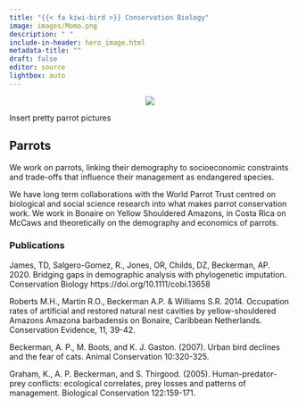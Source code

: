 ```yaml
---
title: "{{< fa kiwi-bird >}} Conservation Biology"
image: images/Momo.png
description: " "
include-in-header: hero_image.html
metadata-title: ""
draft: false
editor: source
lightbox: auto
---
```


<!-- PROJECT 1 -->
<!-- Side panel -->

:::{.column-page}

:::{.paper-left-column}

<center>
:::{.col-image layout-ncol=1 style="margin-left: auto; margin-right: auto;"}
<!-- add image url -->
<img src="images/Raptor.jpg" class="rounded"/></img>
:::
</center>
::: {figure-caption}
Insert pretty parrot pictures
:::

:::


<!-- Main panel description -->

::: {.paper-main-column}

## <i class="fa-solid fa-kiwi-bird"></i> Parrots

We work on parrots, linking their demography to socioeconomic constraints and trade-offs that influence their management as endangered species.

We have long term collaborations with the World Parrot Trust centred on biological and social science research into what makes parrot conservation work. We work in Bonaire on Yellow Shouldered Amazons, in Costa Rica on McCaws and theoretically on the demography and economics of parrots.

### Publications

James, TD, Salgero-Gomez, R., Jones, OR, Childs, DZ, Beckerman, AP. 2020. Bridging gaps in demographic analysis with phylogenetic imputation. Conservation Biology https://doi.org/10.1111/cobi.13658

Roberts M.H., Martin R.O., Beckerman A.P. & Williams S.R. 2014. Occupation rates of artificial and restored natural nest cavities by yellow-shouldered Amazons Amazona barbadensis on Bonaire, Caribbean Netherlands. Conservation Evidence, 11, 39-42. 

Beckerman, A. P., M. Boots, and K. J. Gaston. (2007). Urban bird declines and the fear of cats. Animal Conservation 10:320-325.

Graham, K., A. P. Beckerman, and S. Thirgood. (2005). Human-predator-prey conflicts: ecological correlates, prey losses and patterns of management. Biological Conservation 122:159-171.
:::

:::

<br>